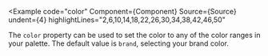 
<Example
  code="color"
  Component={Component}
  Source={Source}
  undent={4}
  highlightLines="2,6,10,14,18,22,26,30,34,38,42,46,50"
>
  The `color` property can be used to set the color to any of the color ranges
  in your palette.  The default value is `brand`, selecting your brand color.
</Example>
